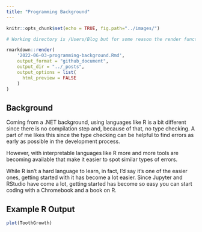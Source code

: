```yaml
---
title: "Programming Background"
---
```


```r
knitr::opts_chunk$set(echo = TRUE, fig.path="../images/")
```

```r
# Working directory is /Users/Blog but for some reason the render function is looking into the _Rmd folder

rmarkdown::render(
    '2022-06-03-programming-background.Rmd', 
    output_format = "github_document",
    output_dir = "../_posts",
    output_options = list(
      html_preview = FALSE
    )
)
```

## Background

Coming from a .NET background, using languages like R is a bit different since there is no compilation step and, because of that, no type checking. A part of me likes this since the type checking can be helpful to find errors as early as possible in the development process.

However, with interpretable languages like R more and more tools are becoming available that make it easier to spot similar types of errors. 

While R isn't a hard language to learn, in fact, I'd say it's one of the easier ones, getting started with it has become a lot easier. Since Jupyter and RStudio have come a lot, getting started has become so easy you can start coding with a Chromebook and a book on R.

## Example R Output

```r
plot(ToothGrowth)
```

